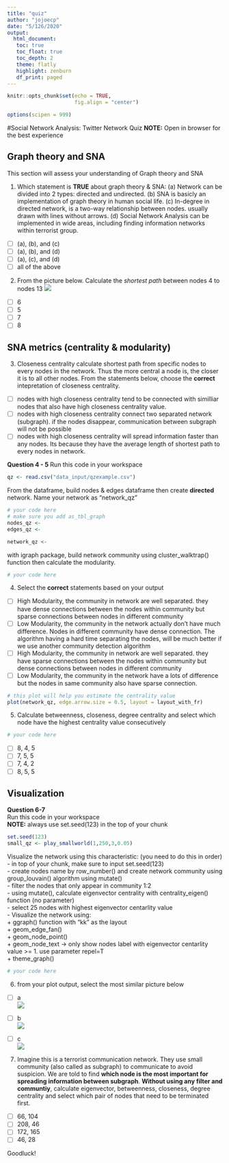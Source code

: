 ```yaml
---
title: "quiz"
author: "jojoecp"
date: "5/126/2020"
output:
  html_document:
   toc: true
   toc_float: true
   toc_depth: 2
   theme: flatly
   highlight: zenburn
   df_print: paged
---
```


```r
knitr::opts_chunk$set(echo = TRUE, 
                      fig.align = "center")

options(scipen = 999)
```

#Social Network Analysis: Twitter Network Quiz
**NOTE:** Open in browser for the best experience

## Graph theory and SNA

This section will assess your understanding of Graph theory and SNA   

1. Which statement is **TRUE** about graph theory & SNA: (a) Network can be divided into 2 types: directed and undirected. (b) SNA is basicly an implementation of graph theory in human social life. (c) In-degree in directed network, is a two-way relationship between nodes. usually drawn with lines without arrows. (d) Social Network Analysis can be implemented in wide areas, including finding information networks within terrorist group.

- [ ] (a), (b), and (c)   
- [ ] (a), (b), and (d)   
- [ ] (a), (c), and (d)   
- [ ] all of the above   


2. From the picture below. Calculate the *shortest path* between nodes 4 to nodes 13
![](assets/qz1.PNG)

- [ ] 6   
- [ ] 5   
- [ ] 7   
- [ ] 8   

## SNA metrics (centrality & modularity)

3. Closeness centrality calculate shortest path from specific nodes to every nodes in the network. Thus the more central a node is, the closer it is to all other nodes. From the statements below, choose the **correct** intepretation of closeness centrality.   
- [ ] nodes with high closeness centrality tend to be connected with similliar nodes that also have high closeness centrality value.   
- [ ] nodes with high closeness centrality connect two separated network (subgraph). if the nodes disappear, communication between subgraph will not be possible   
- [ ] nodes with high closeness centrality will spread information faster than any nodes. Its because they have the average length of shortest path to every nodes in network.   

**Question 4 - 5**
Run this code in your workspace
```r
qz <- read.csv("data_input/qzexample.csv")
```
From the dataframe, build nodes & edges dataframe then create **directed** network. Name your network as "network_qz"
```r
# your code here
# make sure you add as_tbl_graph
nodes_qz <-
edges_qz <-

network_qz <-
```

with igraph package, build network community using cluster_walktrap() function then calculate the modularity.

```r
# your code here
```

4. Select the **correct** statements based on your output
- [ ] High Modularity, the community in network are well separated. they have dense connections between the nodes within community but sparse connections between nodes in different community   
- [ ] Low Modularity, the community in the network actually don't have much difference. Nodes in different community have dense connection. The algorithm having a hard time separating the nodes, will be much better if we use another community detection algorithm   
- [ ] High Modularity, the community in network are well separated. they have sparse connections between the nodes within community but dense connections between nodes in different community   
- [ ] Low Modularity, the community in the network have a lots of difference but the nodes in same community also have sparse connection.   

```r
# this plot will help you estimate the centrality value
plot(network_qz, edge.arrow.size = 0.5, layout = layout_with_fr)
```

5. Calculate betweenness, closeness, degree centrality and select which node have the highest centrality value consecutively
```r
# your code here
```

- [ ] 8, 4, 5   
- [ ] 7, 5, 5   
- [ ] 7, 4, 2   
- [ ] 8, 5, 5   

## Visualization 

**Question 6-7**   
Run this code in your workspace   
**NOTE:** always use set.seed(123) in the  top of your chunk   

```r
set.seed(123)
small_qz <- play_smallworld(1,250,3,0.05)
```

Visualize the network using this characteristic: (you need to do this in order)
- in top of your chunk, make sure to input set.seed(123)   
- create nodes name by row_number() and create network community using group_louvain() algorithm using mutate()   
- filter the nodes that only appear in community 1:2   
- using mutate(), calculate eigenvector centrality with centrality_eigen() function (no parameter)   
- select 25 nodes with highest eigenvector centarlity value   
- Visualize the network using:    
  + ggraph() function with "kk" as the layout   
  + geom_edge_fan()   
  + geom_node_point()   
  + geom_node_text -> only show nodes label with eigenvector centarlity value >= 1. use parameter repel=T    
  + theme_graph()   
  
```r
# your code here
```

  
6. from your plot output, select the most similar picture below

- [ ] a   
![](assets/opt_a.PNG)

- [ ] b   
![](assets/opt_b.PNG)

- [ ] c   
![](assets/opt_c.PNG)


7. Imagine this is a terrorist communication network. They use small community (also called as subgraph) to communicate to avoid suspicion. We are told to find **which node is the most important for spreading information between subgraph**. **Without using any filter and communtiy**, calculate eigenvector, betweenness, closeness, degree centrality and select which pair of nodes that need to be terminated first.
- [ ] 66, 104   
- [ ] 208, 46   
- [ ] 172, 165   
- [ ] 46, 28   

Goodluck!   





